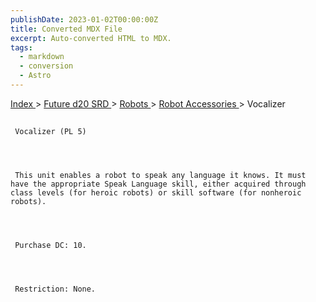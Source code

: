 ```yaml
---
publishDate: 2023-01-02T00:00:00Z
title: Converted MDX File
excerpt: Auto-converted HTML to MDX.
tags:
  - markdown
  - conversion
  - Astro
---
```







[
      Index
     ](-index)
     >
     [
      Future d20 SRD
     ](future-d20-srd-index)
     >
     [
      Robots
     ](future-d20-srd-robots-index)
     >
     [
      Robot Accessories
     ](future-d20-srd-robots-robot-accessories-index)
     > Vocalizer
    





## 
     Vocalizer (PL 5)
    



     This unit enables a robot to speak any language it knows. It must have the appropriate Speak Language skill, either acquired through class levels (for heroic robots) or skill software (for nonheroic robots).
    



     Purchase DC: 10.
    



     Restriction: None.
    




